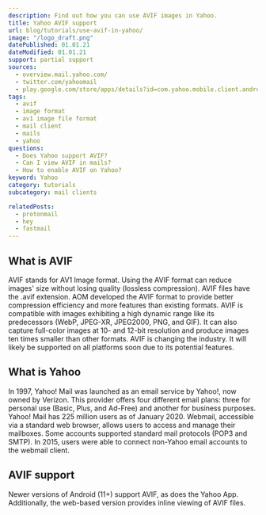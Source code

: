 ```yaml
---
description: Find out how you can use AVIF images in Yahoo.
title: Yahoo AVIF support
url: blog/tutorials/use-avif-in-yahoo/
image: "/logo_draft.png"
datePublished: 01.01.21
dateModified: 01.01.21
support: partial support
sources:
  - overview.mail.yahoo.com/
  - twitter.com/yahoomail
  - play.google.com/store/apps/details?id=com.yahoo.mobile.client.android.mail&hl=en&gl=US
tags:
  - avif
  - image format
  - av1 image file format
  - mail client
  - mails
  - yahoo
questions:
  - Does Yahoo support AVIF?
  - Can I view AVIF in mails?
  - How to enable AVIF on Yahoo?
keyword: Yahoo
category: tutorials
subcategory: mail clients

relatedPosts:
  - protonmail
  - hey
  - fastmail
---
```


## What is AVIF

AVIF stands for AV1 Image format. Using the AVIF format can reduce images' size without losing quality (lossless compression). AVIF files have the .avif extension. AOM developed the AVIF format to provide better compression efficiency and more features than existing formats. AVIF is compatible with images exhibiting a high dynamic range like its predecessors (WebP, JPEG-XR, JPEG2000, PNG, and GIF). It can also capture full-color images at 10- and 12-bit resolution and produce images ten times smaller than other formats. AVIF is changing the industry. It will likely be supported on all platforms soon due to its potential features.

## What is Yahoo

In 1997, Yahoo! Mail was launched as an email service by Yahoo!, now owned by Verizon. This provider offers four different email plans: three for personal use (Basic, Plus, and Ad-Free) and another for business purposes. Yahoo! Mail has 225 million users as of January 2020. Webmail, accessible via a standard web browser, allows users to access and manage their mailboxes. Some accounts supported standard mail protocols (POP3 and SMTP). In 2015, users were able to connect non-Yahoo email accounts to the webmail client.

## AVIF support

Newer versions of Android (11+) support AVIF, as does the Yahoo App. Additionally, the web-based version provides inline viewing of AVIF files.

